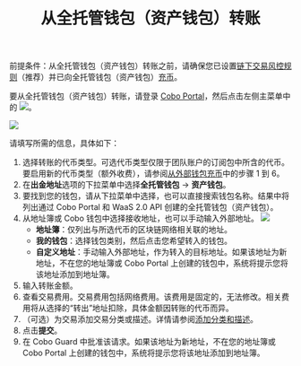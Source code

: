 ﻿---
title: "从全托管钱包（资产钱包）转账"
sidebarTitle: "从全托管钱包（资产钱包）转账"
---

<Note>前提条件：从全托管钱包（资产钱包）转账之前，请确保您已设置[链下交易风控规则](/cn/portal/risk-controls/off-chain-tx-set-transfer)（推荐）并已向全托管钱包（资产钱包）[充币](/cn/portal/custodial-wallets/transfers)。</Note>

要从全托管钱包（资产钱包）转账，请登录 [Cobo Portal](https://portal.cobo.com/login)，然后点击左侧主菜单中的 <img src="/cn/images/transfers/transfer-button.svg" className="icon"></img>。

<img src="/cn/images/transfers/transfer-button-location.png" className="screenshot_modal"/>
 

请填写所需的信息，具体如下：

1. 选择转账的代币类型。可选代币类型仅限于团队账户的订阅包中所含的代币。要启用新的代币类型（额外收费），请参阅[从外部钱包充币](https://manuals.cobo.com/cn/portal/mpc-wallets/ocw/transfers#)中的步骤 1 到 6。
2. 在**出金地址**选项的下拉菜单中选择**全托管钱包** -> **资产钱包**。
3. 要找到您的钱包，请从下拉菜单中选择，也可以直接搜索钱包名称。结果中将列出通过 Cobo Portal 和 WaaS 2.0 API 创建的全托管钱包（资产钱包）。
4. 从地址簿或 Cobo 钱包中选择接收地址，也可以手动输入外部地址。
    <img src="/cn/images/transfers/to-address.png" className="screenshot_modal"/>
    - **地址簿**：仅列出与所选代币的区块链网络相关联的地址。
    - **我的钱包**：选择钱包类别，然后点击您希望转入的钱包。
    - **自定义地址**：手动输入外部地址，作为转入的目标地址。如果该地址为新地址，不在您的地址簿或 Cobo Portal 上创建的钱包中，系统将提示您将该地址添加到地址簿。
5. 输入转账金额。
6. 查看交易费用。交易费用包括网络费用。该费用是固定的，无法修改。相关费用将从选择的“转出”地址扣除，具体金额因转账的代币而异。
7. （可选）为交易添加交易分类或描述。详情请参阅[添加分类和描述](/cn/portal/transfers/add-category)。
8. 点击**提交**。
9. 在 Cobo Guard 中批准该请求。如果该地址为新地址，不在您的地址簿或 Cobo Portal 上创建的钱包中，系统将提示您将该地址添加到地址簿。
